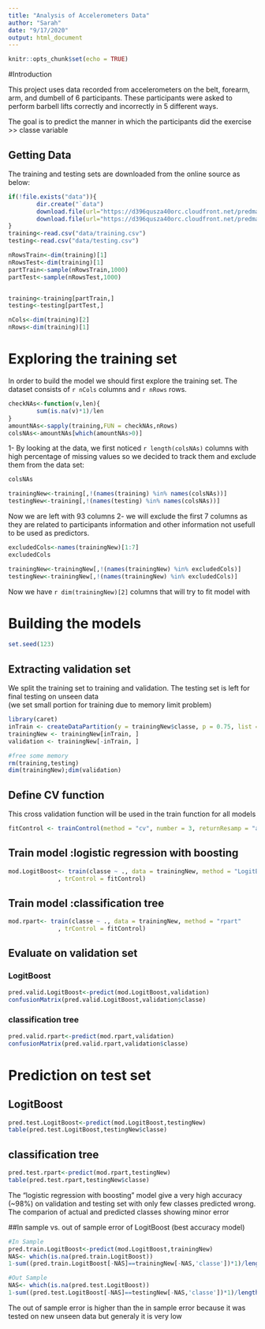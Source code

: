 ```yaml
---
title: "Analysis of Accelerometers Data"
author: "Sarah"
date: "9/17/2020"
output: html_document
---
```


```r
knitr::opts_chunk$set(echo = TRUE)
```

#Introduction   

This project uses data recorded from accelerometers on the belt, forearm, arm, and dumbell of 6 participants. These participants were asked to perform barbell lifts correctly and incorrectly in 5 different ways.  

The goal is to predict the manner in which the participants did the exercise >> classe variable 

## Getting Data

The training and testing sets are downloaded from the online source as below:  

```r
if(!file.exists("data")){
        dir.create("`data")
        download.file(url="https://d396qusza40orc.cloudfront.net/predmachlearn/pml-training.csv",destfile = "data/training.csv")
        download.file(url="https://d396qusza40orc.cloudfront.net/predmachlearn/pml-testing.csv",destfile = "data/testing.csv")        
}
training<-read.csv("data/training.csv")
testing<-read.csv("data/testing.csv")

nRowsTrain<-dim(training)[1]
nRowsTest<-dim(training)[1]
partTrain<-sample(nRowsTrain,1000)
partTest<-sample(nRowsTest,1000)


training<-training[partTrain,]
testing<-testing[partTest,]
```

```r
nCols<-dim(training)[2]
nRows<-dim(training)[1]
```

# Exploring the training set
In order to build the model we should first explore the training set. The dataset consists of `r nCols` columns and `r nRows` rows.  

```r
checkNAs<-function(v,len){
        sum(is.na(v)*1)/len
}
amountNAs<-sapply(training,FUN = checkNAs,nRows)
colsNAs<-amountNAs[which(amountNAs>0)]
```

1- By looking at the data, we first noticed `r length(colsNAs)` columns with high percentage of missing values so we decided to track them and exclude them from the data set:  

```r
colsNAs
```

```r

trainingNew<-training[,!(names(training) %in% names(colsNAs))]
testingNew<-training[,!(names(testing) %in% names(colsNAs))]
```

Now we are left with 93 columns
2- we will exclude the first 7 columns as they are related to participants information and other information not usefull to be used as predictors.  
 
```r
excludedCols<-names(trainingNew)[1:7]
excludedCols
```


```r
trainingNew<-trainingNew[,!(names(trainingNew) %in% excludedCols)]
testingNew<-trainingNew[,!(names(trainingNew) %in% excludedCols)]

```

Now we have `r dim(trainingNew)[2]` columns that will try to fit model with  

# Building the models  

```r
set.seed(123)
```

## Extracting validation set  
We split the training set to training and validation. The testing set is left for final testing on unseen data   
(we set small portion for training due to memory limit problem)

```r
library(caret)
inTrain <- createDataPartition(y = trainingNew$classe, p = 0.75, list = FALSE)
trainingNew <- trainingNew[inTrain, ]
validation <- trainingNew[-inTrain, ]

#free some memory
rm(training,testing)
dim(trainingNew);dim(validation)
```

## Define CV function  

This cross validation function will be used in the train function for all models 

```r
fitControl <- trainControl(method = "cv", number = 3, returnResamp = "all")
```

## Train model :logistic regression with boosting 

```r
mod.LogitBoost<- train(classe ~ ., data = trainingNew, method = "LogitBoost"
              , trControl = fitControl)
```
## Train model :classification tree

```r
mod.rpart<- train(classe ~ ., data = trainingNew, method = "rpart"
              , trControl = fitControl)
```

## Evaluate on validation set  
### LogitBoost

```r
pred.valid.LogitBoost<-predict(mod.LogitBoost,validation)
confusionMatrix(pred.valid.LogitBoost,validation$classe)
```
### classification tree

```r
pred.valid.rpart<-predict(mod.rpart,validation)
confusionMatrix(pred.valid.rpart,validation$classe)
```

# Prediction on test set

## LogitBoost  

```r
pred.test.LogitBoost<-predict(mod.LogitBoost,testingNew)
table(pred.test.LogitBoost,testingNew$classe)
```
## classification tree
```r
pred.test.rpart<-predict(mod.rpart,testingNew)
table(pred.test.rpart,testingNew$classe)
```

The “logistic regression with boosting" model give a very high accuracy (~98%) on validation and testing set with only few classes predicted wrong.
The comparion of actual and predicted classes showing minor error

##In sample vs. out of sample error of LogitBoost (best accuracy model)

```r
#In Sample
pred.train.LogitBoost<-predict(mod.LogitBoost,trainingNew)
NAS<- which(is.na(pred.train.LogitBoost))
1-sum((pred.train.LogitBoost[-NAS]==trainingNew[-NAS,'classe'])*1)/length(pred.train.LogitBoost)

#Out Sample
NAS<- which(is.na(pred.test.LogitBoost))
1-sum((pred.test.LogitBoost[-NAS]==testingNew[-NAS,'classe'])*1)/length(pred.test.LogitBoost)
```
The out of sample error is higher than the in sample error because it was tested on new unseen data but generaly it is very low 
